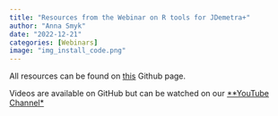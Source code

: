 ```yaml
---
title: "Resources from the Webinar on R tools for JDemetra+"
author: "Anna Smyk"
date: "2022-12-21"
categories: [Webinars]
image: "img_install_code.png"
---
```


All resources can be found on [this](https://github.com/annasmyk/Tsace_RJD_Webinar_Dec22) Github page.

Videos are available on GitHub but can be watched on our [\*\*YouTube Channel\*](https://www.youtube.com/@TSwithJDemetraandR)
